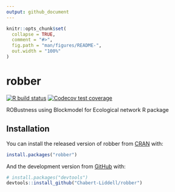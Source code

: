 ```yaml
---
output: github_document
---
```


<!-- README.md is generated from README.Rmd. Please edit that file -->

```r
knitr::opts_chunk$set(
  collapse = TRUE,
  comment = "#>",
  fig.path = "man/figures/README-",
  out.width = "100%"
)
```

# robber

<!-- badges: start -->
[![R build status](https://github.com/Chabert-Liddell/robber/workflows/R-CMD-check/badge.svg)](https://github.com/Chabert-Liddell/robber/actions)
[![Codecov test coverage](https://codecov.io/gh/Chabert-Liddell/robber/branch/master/graph/badge.svg)](https://codecov.io/gh/Chabert-Liddell/robber?branch=master)
<!-- badges: end -->

ROBustness using Blockmodel for Ecological network R package

## Installation

You can install the released version of robber from [CRAN](https://CRAN.R-project.org) with:

``` r
install.packages("robber")
```

And the development version from [GitHub](https://github.com/) with:

``` r
# install.packages("devtools")
devtools::install_github("Chabert-Liddell/robber")
```

